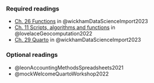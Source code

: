 ### Required readings

-   [Ch. 26 Functions](https://r4ds.hadley.nz/functions) in @wickhamDataScienceImport2023
-   [Ch. 11 Scripts, algorithms and functions](https://r.geocompx.org/algorithms) in @lovelaceGeocomputation2022
-   [Ch. 29 Quarto](https://r4ds.hadley.nz/quarto) in @wickhamDataScienceImport2023

### Optional readings

-   @leonAccountingMethodsSpreadsheets2021
-   @mockWelcomeQuartoWorkshop2022

<!-- TODO: Consider relocating the Quarto material to a supplement or a different week -->
